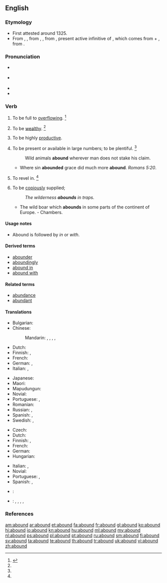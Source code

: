 ==English==

===Etymology===
* First attested around 1325.
* From {{etyl|enm|en}} {{term|abounden|lang=enm}}, {{term|abounde|lang=enm}}, from {{etyl|fro|en}} {{term|abonder|lang=fro}}, {{term|abunder|lang=fro}}, from {{etyl|la|en}} {{term|abundare|abundāre|lang=la}}, present active infinitive of {{term|abundo|abundō|overflow|lang=la}}, which comes from {{term|ab||from, down from|lang=la}} + {{term|undo|undō|surge, swell, rise in waves, move in waves|lang=la}}, from {{term|unda||wave|lang=la}}.

===Pronunciation===
* {{a|RP}} {{IPA|/əˈbaʊnd/}}
* {{a|US}} {{IPA|/əˈbaʊnd/}}
* {{audio|en-us-abound.ogg|Audio (US)}}
* {{rhymes|aʊnd}}

===Verb===
{{en-verb}}

# {{context|intransitive|lang=en}} To be full to [[overflowing]]. {{defdate|First attested from around (1350 to 1470).}}<ref name=SOED>{{reference-book | last =| first = | authorlink =  | coauthors =  | editor =Brown, Lesley  | others =  | title = The Shorter Oxford English Dictionary | origdate =  | origyear = 1933| origmonth =  | url =  | format =  | accessdate =  | accessyear =  | accessmonth =  | edition = 5th | date =  | year =2003| month =  | publisher =Oxford University Press  | location =Oxford, UK | language =  | id =  | doi = | isbn =978-0-19-860575-7 | lccn = | ol = | pages =7| chapter =  | chapterurl =  | quote =}}</ref>
# {{context|intransitive|obsolete|lang=en}} To be [[wealthy]]. {{defdate|Attested from around (1350 to 1470) until the mid 18<sup>th</sup> century.}}<ref name=SOED/>
# {{context|intransitive|lang=en}} To be highly [[productive]].
# {{context|intransitive|lang=en}} To be present or available in large numbers; to be plentiful. {{defdate|First attested from around (1350 to 1470).}}<ref name=SOED/>
#: Wild animals '''abound''' wherever man does not stake his claim.
#* Where sin '''abounded''' grace did much more '''abound'''. ''Romans 5:20''.
# {{context|intransitive|lang=en}} To revel in. {{defdate|Attested from around (1350 to 1470) until the late 18<sup>th</sup> century.}}<ref name=SOED/>
# {{context|intransitive|lang=en}} To be [[copiously]] supplied; 
#: ''The wilderness '''abounds''' in traps.''
#* The wild boar which '''abounds''' in some parts of the continent of Europe. - Chambers.

====Usage notes====
* {{sense|copiously supplied}} Abound is followed by ''in'' or ''with''.

====Derived terms====
* [[abounder]]
* [[aboundingly]]
* [[abound in]]
* [[abound with]]

====Related terms====
* [[abundance]]
* [[abundant]]

====Translations====
{{trans-top|to be plentiful}}
* Bulgarian: {{t|bg|изобилствам|sc=Cyrl}}
* Chinese:
*: Mandarin: {{t|cmn|盛產|sc=Hani}}, {{t|cmn|盛产|tr=shèngchǎn|sc=Hani}}, {{t|cmn|富有|tr=fùyǒu|sc=Hani}}, {{t|cmn|富於|sc=Hani}}, {{t|cmn|富于|tr=fùyú|sc=Hani}}
* Dutch: {{t-SOP|nl|[[overvloedig]] [[aanwezig]] [[zijn]]}}
* Finnish: {{t-SOP|fi|[[olla]] [[runsaasti]]}}, {{t-SOP|fi|[[olla]] [[tulvillaan]]}}
* French: {{t+|fr|foisonner}}
* German: {{t-SOP|de|[[in|im]] [[Überfluss]] [[vorhanden]] [[sein]]}}, {{t|de|wimmeln}} {{qualifier|von}}
* Italian: {{t|it|abbondare}}, {{t-SOP|it|[[essere]] [[abbondante]]}}
{{trans-mid}}
* Japanese: {{t|ja|たくさん|tr=takusan aru|alt=たくさんある|sc=Jpan}}
* Maori: {{t|mi|whakamakuru}}
* Mapudungun: {{tø|arn|ünüfn}}
* Novial: {{t|nov|abunda}}
* Portuguese: {{t+|pt|abundar}}, {{t-SOP|pt|[[ser]] [[abundante]]}}
* Romanian: {{t+|ro|abunda}}
* Russian: {{t|ru|изобиловать|tr=izobílovatʹ|sc=Cyrl}} {{impf}}, {{t|ru|кишеть|tr=kišétʹ|sc=Cyrl}} {{impf}}
* Spanish: {{t|es|abundar}}, {{t-SOP|es|[[ser]] [[abundante]]}}
* Swedish: {{t-|sv|finnas i riklig mängd}}, {{t-|sv|finnas i överflöd}}
{{trans-bottom}}

{{trans-top|to be copiously supplied}}
* Czech: {{t-|cs|oplývat}}
* Dutch: {{t|nl|wemelen}} {{qualifier|van}}
* Finnish: {{t-SOP|fi|[[olla]] [[runsaasti]]}}, {{t-SOP|fi|[[olla]] [[tulvillaan]]}}
* French: {{t+|fr|abonder}}
* German: {{t|de|wimmeln}} {{qualifier|von}}
* Hungarian: {{t+|hu|bővelkedik}}
{{trans-mid}}
* Italian: {{t|it|abbondare}}, {{t|it|essere abbondante}}
* Novial: {{t|nov|abunda}}
* Portuguese: {{t+|pt|abundar}}, {{t-SOP|pt|[[ser]] [[abundante]]}}
* Spanish: {{t|es|abundar}}, {{t-SOP|es|[[ser]] [[abundante]]}}
{{trans-bottom}}

{{checktrans-top}}
* {{ttbc|io}}: {{t|io|abundar}}
* {{ttbc|vi}}: {{t|vi|có rất nhiều}}, {{t|vi|có thừa}}, {{t|vi|nhan nhản}}, {{t|vi|lúc nhúc}}, {{t|vi|đầy dẫy}}
{{trans-bottom}}

===References===
<references/>

[[am:abound]]
[[ar:abound]]
[[et:abound]]
[[fa:abound]]
[[fr:abound]]
[[gl:abound]]
[[ko:abound]]
[[hi:abound]]
[[io:abound]]
[[kn:abound]]
[[hu:abound]]
[[ml:abound]]
[[my:abound]]
[[nl:abound]]
[[ps:abound]]
[[pl:abound]]
[[pt:abound]]
[[ru:abound]]
[[sm:abound]]
[[fi:abound]]
[[sv:abound]]
[[ta:abound]]
[[te:abound]]
[[th:abound]]
[[tr:abound]]
[[uk:abound]]
[[vi:abound]]
[[zh:abound]]
